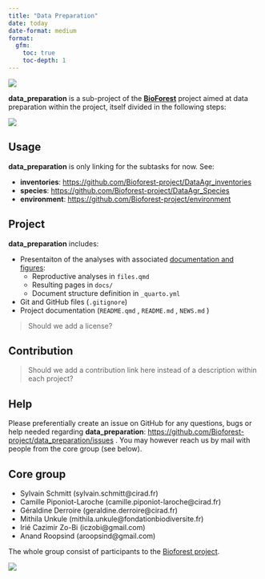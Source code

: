 ```yaml
---
title: "Data Preparation"
date: today
date-format: medium
format: 
  gfm:
    toc: true
    toc-depth: 1
---
```


[![](https://www.repostatus.org/badges/latest/wip.svg)](https://www.repostatus.org/#wip)

**data_preparation** is a sub-project of the [**BioForest**](https://github.com/Bioforest-project) project aimed at data preparation within the project, itself divided in the following steps:

![](diagram.png)

## Usage

**data_preparation** is only linking for the subtasks for now. See:

-   **inventories**: <https://github.com/Bioforest-project/DataAgr_inventories>
-   **species**: <https://github.com/Bioforest-project/DataAgr_Species>
-   **environment**: <https://github.com/Bioforest-project/environment>

## Project

**data_preparation** includes:

-   Presentaiton of the analyses with associated [documentation and figures](https://bioforest-project.github.io/data_preparation/):
    -   Reproductive analyses in `files.qmd`
    -   Resulting pages in `docs/`
    -   Document structure definition in `_quarto.yml`
-   Git and GitHub files (`.gitignore`)
-   Project documentation (`README.qmd` , `README.md` , `NEWS.md` )

> Should we add a license?

## Contribution

> Should we add a contribution link here instead of a description within each project?

## Help

Please preferentially create an issue on GitHub for any questions, bugs or help needed regarding **data_preparation**: [https://github.com/Bioforest-project/](https://github.com/Bioforest-project/environment/issues){.uri}[data_preparation](https://github.com/Bioforest-project/environment/issues){.uri}[/issues](https://github.com/Bioforest-project/environment/issues){.uri} . You may however reach us by mail with people from the core group (see below).

## Core group

-   Sylvain Schmitt (sylvain.schmitt\@cirad.fr)
-   Camille Piponiot-Laroche (camille.piponiot-laroche\@cirad.fr)
-   Géraldine Derroire (geraldine.derroire\@cirad.fr)
-   Mithila Unkule (mithila.unkule\@fondationbiodiversite.fr)
-   Irié Cazimir Zo-Bi (iczobi\@gmail.com)
-   Anand Roopsind (aroopsind\@gmail.com)

The whole group consist of participants to the [Bioforest project](https://www.fondationbiodiversite.fr/la-frb-en-action/programmes-et-projets/le-cesab/bioforest/).

![](https://www.fondationbiodiversite.fr/wp-content/uploads/2023/10/bioforest-ws1_web.jpeg)
